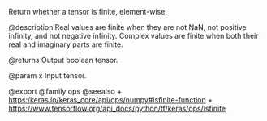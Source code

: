 Return whether a tensor is finite, element-wise.

@description
Real values are finite when they are not NaN, not positive infinity, and
not negative infinity. Complex values are finite when both their real
and imaginary parts are finite.

@returns
    Output boolean tensor.

@param x Input tensor.

@export
@family ops
@seealso
+ <https:/keras.io/keras_core/api/ops/numpy#isfinite-function>
+ <https://www.tensorflow.org/api_docs/python/tf/keras/ops/isfinite>
